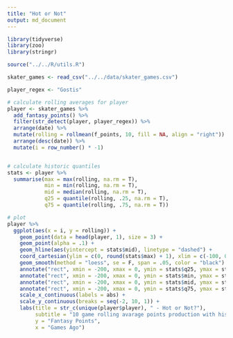 ```yaml
---
title: "Hot or Not"
output: md_document
---
```


```r
library(tidyverse)
library(zoo)
library(stringr)

source("../../R/utils.R")
```

```r

skater_games <- read_csv("../../data/skater_games.csv")

player_regex <- "Gostis"

# calculate rolling averages for player
player <- skater_games %>%
  add_fantasy_points() %>%
  filter(str_detect(player, player_regex)) %>%
  arrange(date) %>%
  mutate(rolling = rollmean(f_points, 10, fill = NA, align = "right")) %>%
  arrange(desc(date)) %>%
  mutate(i = row_number() * -1)


# calculate historic quantiles
stats <- player %>%
  summarise(max = max(rolling, na.rm = T),
            min = min(rolling, na.rm = T),
            mid = median(rolling, na.rm = T),
            q25 = quantile(rolling, .25, na.rm = T),
            q75 = quantile(rolling, .75, na.rm = T))

# plot
player %>%
  ggplot(aes(x = i, y = rolling)) +
    geom_point(data = head(player, 1), size = 3) +
    geom_point(alpha = .1) +
    geom_hline(aes(yintercept = stats$mid), linetype = "dashed") +
    coord_cartesian(ylim = c(0, round(stats$max) + 1), xlim = c(-100, 0)) +
    geom_smooth(method = "loess", se = F, span = .05, color = "black") +
    annotate("rect", xmin = -200, xmax = 0, ymin = stats$q25, ymax = stats$mid, alpha = .25, fill = "steelblue") +
    annotate("rect", xmin = -200, xmax = 0, ymin = stats$min, ymax = stats$q25, alpha = .5, fill = "steelblue") +
    annotate("rect", xmin = -200, xmax = 0, ymin = stats$mid, ymax = stats$q75, alpha = .25, fill = "brown1") +
    annotate("rect", xmin = -200, xmax = 0, ymin = stats$q75, ymax = stats$max, alpha = .5, fill = "brown1") +
    scale_x_continuous(labels = abs) +
    scale_y_continuous(breaks = seq(-2, 10, 1)) +
    labs(title = str_c(unique(player$player), " - Hot or Not?"),
         subtitle = "10 game rolling avarage points production with historic quantiles",
         y = "Fantasy Points",
         x = "Games Ago")
```

